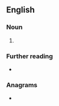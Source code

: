 ==English==

===Noun===
{{en-noun|-}}

# {{lb|en|medicine}} {{initialism of|[[post-]][[herpetic]] [[neuralgia]]|lang=en}}

===Further reading===
* {{pedialite|Postherpetic neuralgia}}

===Anagrams===
* {{anagrams|en|a=hnp|Nhp.}}